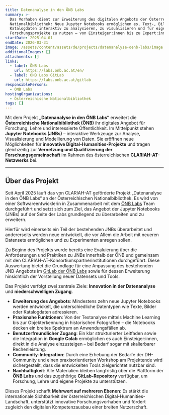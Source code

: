 ```yaml
---
title: Datenanalyse in den ÖNB Labs
summary: >-
  Das Vorhaben dient zur Erweiterung des digitalen Angebots der Österreichischen
  Nationalbibliothek: Neue Jupyter Notebooks ermöglichen es, Text-, Bild- und
  Katalogdaten interaktiv zu analysieren, zu visualisieren und für eigene
  Forschungsprojekte zu nutzen – von Einsteiger:innen bis zu Expert:innen.
startDate: 2025-04-01
endDate: 2026-03-31
image: /assets/content/assets/de/projects/datenanalyse-oenb-labs/image.png
additionalImages: []
attachments: []
links:
  - label: ÖNB Labs
    url: https://labs.onb.ac.at/en/
  - label: ÖNB Labs GitLab
    url: https://labs.onb.ac.at/gitlab
responsiblePersons:
  - ÖNB Labs
hostingOrganizations:
  - Österreichische Nationalbibliothek
tags: []
---
```

Mit dem Projekt **„Datenanalyse in den ÖNB Labs“** erweitert die **Österreichische Nationalbibliothek (ÖNB)** ihr digitales Angebot für Forschung, Lehre und interessierte Öffentlichkeit. Im Mittelpunkt stehen **Jupyter Notebooks (JNBs)** – interaktive Werkzeuge zur Analyse, Visualisierung und Modellierung von Daten. Sie eröffnen neue Möglichkeiten für **innovative Digital-Humanities-Projekte** und tragen gleichzeitig zur **Vernetzung und Qualifizierung der Forschungsgemeinschaft** im Rahmen des österreichischen **CLARIAH-AT-Netzwerks** bei.

---

## **Über das Projekt**

Seit April 2025 läuft das von CLARIAH-AT geförderte Projekt „Datenanalyse in den ÖNB Labs“ an der Österreichischen Nationalbibliothek. Es wird von einer Softwareentwicklerin in Zusammenarbeit mit dem [ÖNB Labs](https://labs.onb.ac.at/de/) Team durchgeführt und setzt sich zum Ziel, das Angebot der Jupyter Notebooks (JNBs) auf der Seite der Labs grundlegend zu überarbeiten und zu erweitern.

Hierfür wird einerseits ein Teil der bestehenden JNBs überarbeitet und andererseits werden neue entwickelt, die vor Allem die Arbeit mit neueren Datensets ermöglichen und zu Experimenten anregen sollen.

Zu Beginn des Projekts wurde bereits eine Evaluierung über die Anforderungen und Praktiken zu JNBs innerhalb der ÖNB und gemeinsam mit den CLARIAH-AT-Konsortiumspartnerinstitutionen durchgeführt. Diese Auswertung bietet die Grundlage für eine Anpassung des bestehenden JNB-Angebots im [GitLab der ÖNB Labs](https://labs.onb.ac.at/gitlab/explore/projects/topics/CLARIAH-AT) sowie für dessen Erweiterung hinsichtlich der Vorstellung neuer Datensets und Tools.

Das Projekt verfolgt zwei zentrale Ziele: **Innovation in der Datenanalyse** und **niederschwelligen Zugang**.

* **Erweiterung des Angebots**: Mindestens zehn neue Jupyter Notebooks werden entwickelt, die unterschiedliche Datentypen wie Texte, Bilder oder Katalogdaten adressieren.
* **Praxisnahe Funktionen**: Von der Textanalyse mittels Machine Learning bis zur Objekterkennung in historischen Fotografien – die Notebooks decken ein breites Spektrum an Anwendungsfällen ab.
* **Benutzerfreundlicher Zugang**: Ein klar strukturierter Leitfaden sowie die Integration in **Google Colab** ermöglichen es auch Einsteiger:innen, direkt in die Analyse einzusteigen – bei Bedarf sogar mit skalierbarer Rechenleistung.
* **Community-Integration**: Durch eine Erhebung der Bedarfe der DH-Community und einen praxisorientierten Workshop am Projektende wird sichergestellt, dass die entwickelten Tools zielgerichtet nutzbar sind.
* **Nachhaltigkeit**: Alle Materialien bleiben langfristig über die Plattform der **ÖNB Labs** und das zugehörige **GitLab-Repository** verfügbar, um Forschung, Lehre und eigene Projekte zu unterstützen.

Dieses Projekt schafft **Mehrwert auf mehreren Ebenen**: Es stärkt die internationale Sichtbarkeit der österreichischen Digital-Humanities-Landschaft, unterstützt innovative Forschungsvorhaben und fördert zugleich den digitalen Kompetenzausbau einer breiten Nutzerschaft.
